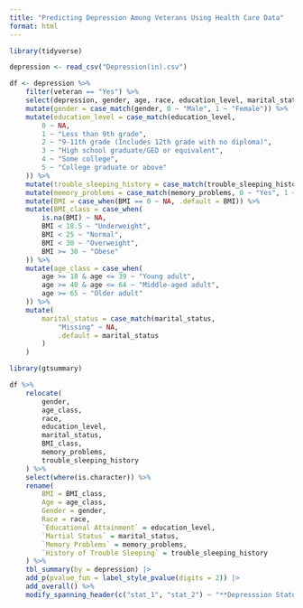 ```yaml
---
title: "Predicting Depression Among Veterans Using Health Care Data"
format: html
---
```



```r
library(tidyverse)

depression <- read_csv("Depression(in).csv")

df <- depression %>%    
    filter(veteran == "Yes") %>%
    select(depression, gender, age, race, education_level, marital_status, BMI, trouble_sleeping_history, memory_problems) %>%
    mutate(gender = case_match(gender, 0 ~ "Male", 1 ~ "Female")) %>%
    mutate(education_level = case_match(education_level, 
        0 ~ NA,
        1 ~ "Less than 9th grade",
        2 ~ "9-11th grade (Includes 12th grade with no diploma)",
        3 ~ "High school graduate/GED or equivalent",
        4 ~ "Some college",
        5 ~ "College graduate or above"
    )) %>%
    mutate(trouble_sleeping_history = case_match(trouble_sleeping_history, 0 ~ "Yes", 1 ~ "No")) %>%
    mutate(memory_problems = case_match(memory_problems, 0 ~ "Yes", 1 ~ "No")) %>%
    mutate(BMI = case_when(BMI == 0 ~ NA, .default = BMI)) %>% 
    mutate(BMI_class = case_when(
        is.na(BMI) ~ NA,
        BMI < 18.5 ~ "Underweight",
        BMI < 25 ~ "Normal",
        BMI < 30 ~ "Overweight",
        BMI >= 30 ~ "Obese"
    )) %>%
    mutate(age_class = case_when(
        age >= 18 & age <= 39 ~ "Young adult",
        age >= 40 & age <= 64 ~ "Middle-aged adult",
        age >= 65 ~ "Older adult"
    )) %>%
    mutate(
        marital_status = case_match(marital_status,
            "Missing" ~ NA,
            .default = marital_status
        )
    )
```

```r
library(gtsummary)

df %>%
    relocate(
        gender, 
        age_class, 
        race, 
        education_level, 
        marital_status, 
        BMI_class, 
        memory_problems, 
        trouble_sleeping_history
    ) %>%
    select(where(is.character)) %>%
    rename(
        BMI = BMI_class,
        Age = age_class,
        Gender = gender,
        Race = race,
        `Educational Attainment` = education_level,
        `Martial Status` = marital_status,
        `Memory Problems` = memory_problems,
        `History of Trouble Sleeping` = trouble_sleeping_history
    ) %>%
    tbl_summary(by = depression) |>
    add_p(pvalue_fun = label_style_pvalue(digits = 2)) |>
    add_overall() %>%
    modify_spanning_header(c("stat_1", "stat_2") ~ "**Depresssion Status**")

```